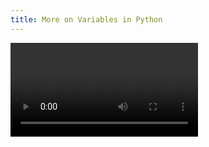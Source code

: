 ```yaml
---
title: More on Variables in Python
---
```


<Video id="_OZIAHg5i7M" />

<Steps>
  <Step>
    In this lecture, we dive deeper into variables in Python, exploring how they are stored in memory, how Python manages variable references, the concept of garbage collection, and how to work with constants and data types.

    ## Variables and Memory Address

    * In Python, every variable points to a memory location where the actual data is stored.
    * To check the memory address of a variable, we use the built-in `id()` function.

    ```python
    num = 5
    print(id(num))   # Example output: 2496052330864

    name = 'navin'
    print(id(name))  # Example output: 2496090712176
    ```

    ### Variable Assignment

    When assigning the value of one variable to another, both variables may point to the same memory location if their values are the same.

    ```python
    a = 10
    b = a

    print(a)         # 10
    print(b)         # 10
    print(id(a))     # Example: 2496052331024
    print(id(b))     # Same as id(a)
    ```

    * In Python, everything is an **object**.
    * Variables act like **tags** that label these objects in memory.

    ```pyhton
    print(id(10))    # Example: 2496052331024

    k = 10
    print(id(k))     # Same as above
    ```

    ### Reassignment and New Memory Address

    If a variable is reassigned a new value, it points to a **new memory location.**

    ```python
    a = 9
    print(id(a))     # Example: 2496052330992

    print(id(b))     # Still pointing to the old memory location
    ```
  </Step>

  <Step>
    ## Garbage Collection

    * Python has an automatic garbage collector.
    * If data in memory is **not referenced by any variable**, it becomes inaccessible and is removed automatically.
  </Step>

  <Step>
    ## Constants in Python

    * Variables in Python can change values, but constants are intended to remain the same.
    * By convention, constants are written in uppercase letters.

    ```python
    PI = 3.14
    print(PI)        # 3.14

    # Though not enforced, changing it is possible:
    PI = 3.15
    print(PI)        # 3.15
    ```

    > Python does not enforce immutability of constants. The uppercase naming is just a convention.
  </Step>

  <Step>
    ## Data Types

    Python provides a wide variety of in-built data types such as:

    * Integers (`int`)
    * Floating-point numbers (`float`)
    * Strings (`str`)
    * Lists (`list`)
    * Tuples (`tuple`)
    * Dictionaries (`dict`)
    * Sets (`set`)

    To check the data type of a variable, use the `type()` function:

    ```python
    PI = 3.15
    print(type(PI))   # <class 'float'>
    ```

    * Besides built-in types, Python also allows the creation of **custom data types** using **classes.**
  </Step>

  <Step>
    ## Summary

    * Variables in Python are references to objects stored in memory.
    * Multiple variables with the same value may point to the same memory location.
    * Memory not referenced by variables is cleared by the garbage collector.
    * Constants are represented by uppercase letters (convention, not enforced).
    * Python supports multiple built-in data types and allows creation of custom types.
  </Step>
</Steps>
